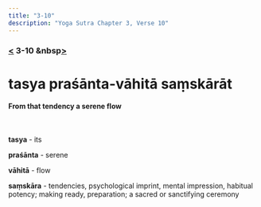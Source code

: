 ```yaml
---
title: "3-10"
description: "Yoga Sutra Chapter 3, Verse 10"
---
```


### [<](/Chapter-3/3-9) 3-10 &nbsp[>](/Chapter-3/3-11/)

# tasya praśānta-vāhitā saṃskārāt

#### From that tendency a serene flow

<br />

**tasya** - its

**praśānta** - serene

**vāhitā** - flow

**saṃskāra** - tendencies, psychological imprint, mental impression, habitual potency; making ready, preparation; a sacred or sanctifying ceremony

<br />
